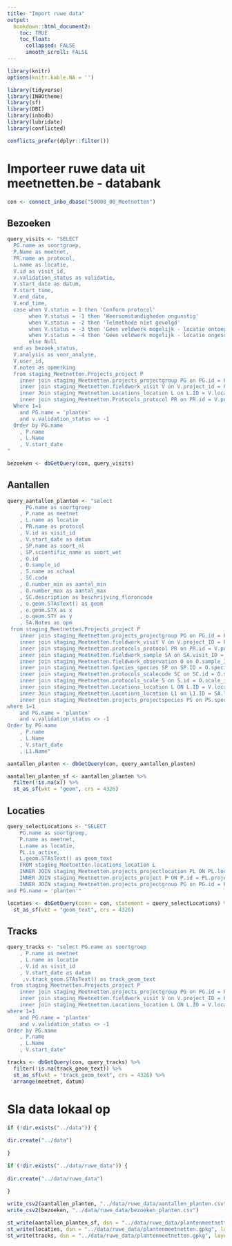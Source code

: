 ```yaml
---
title: "Import ruwe data"
output:
  bookdown::html_document2:
    toc: TRUE
    toc_float:
      collapsed: FALSE
      smooth_scroll: FALSE
---
```


```r
library(knitr)
options(knitr.kable.NA = '')

```

```r

library(tidyverse)
library(INBOtheme)
library(sf)
library(DBI)
library(inbodb)
library(lubridate)
library(conflicted)

conflicts_prefer(dplyr::filter())
```

# Importeer ruwe data uit meetnetten.be - databank

```r

con <- connect_inbo_dbase("S0008_00_Meetnetten")

```

## Bezoeken

```r

query_visits <- "SELECT 
  PG.name as soortgroep, 
  P.Name as meetnet,
  PR.name as protocol, 
  L.name as locatie,
  V.id as visit_id,
  v.validation_status as validatie,
  V.start_date as datum, 
  V.start_time, 
  V.end_date,
  V.end_time, 
  case when V.status = 1 then 'Conform protocol'
       when V.status = -1 then 'Weersomstandigheden ongunstig'
       when V.status = -2 then 'Telmethode niet gevolgd'
       when V.status = -3 then 'Geen veldwerk mogelijk - locatie ontoegankelijk'
       when V.status = -4 then 'Geen veldwerk mogelijk - locatie ongeschikt'
       else Null
  end as bezoek_status, 
  V.analysis as voor_analyse,
  V.user_id,
  V.notes as opmerking
  from staging_Meetnetten.Projects_project P
    inner join staging_Meetnetten.projects_projectgroup PG on PG.id = P.group_id
    inner join staging_Meetnetten.fieldwork_visit V on V.project_id = P.id
    inner Join staging_Meetnetten.Locations_location L on L.ID = V.location_ID
    inner join staging_Meetnetten.Protocols_protocol PR on PR.id = V.protocol_ID
  Where 1=1
    and PG.name = 'planten'
    and v.validation_status <> -1
  Order by PG.name
    , P.name
    , L.Name
    , V.start_date
"

bezoeken <- dbGetQuery(con, query_visits)

```

## Aantallen

```r

query_aantallen_planten <- "select 
      PG.name as soortgroep
    , P.name as meetnet
    , L.name as locatie
    , PR.name as protocol
    , V.id as visit_id
    , V.start_date as datum
    , SP.name as soort_nl
    , SP.scientific_name as soort_wet
    , O.id
    , O.sample_id
    , S.name as schaal
    , SC.code
    , O.number_min as aantal_min
    , O.number_max as aantal_max
    , SC.description as beschrijving_floroncode
    , o.geom.STAsText() as geom
    , o.geom.STX as x
    , o.geom.STY as y
    , SA.Notes as opm
 from staging_Meetnetten.Projects_project P
    inner join staging_Meetnetten.projects_projectgroup PG on PG.id = P.group_id
    inner join staging_Meetnetten.fieldwork_visit V on V.project_ID = P.ID
    inner join staging_Meetnetten.protocols_protocol PR on PR.id = V.protocol_id
    inner join staging_Meetnetten.fieldwork_sample SA on SA.visit_ID = V.ID
    inner join staging_Meetnetten.fieldwork_observation O on O.sample_ID = SA.ID
    inner join staging_Meetnetten.Species_species SP on SP.ID = O.species_id
    inner join staging_Meetnetten.protocols_scalecode SC on SC.id = O.scale_code_id
    inner join staging_Meetnetten.protocols_scale S on S.id = O.scale_id
    inner join staging_Meetnetten.Locations_location L ON L.ID = V.location_ID
    inner Join staging_Meetnetten.Locations_location L1 on L1.ID = SA.location_id
    inner join staging_Meetnetten.projects_projectspecies PS on PS.species_ID = O.species_ID and PS.project_ID = P.ID
where 1=1
    and PG.name = 'planten'
    and v.validation_status <> -1
Order by PG.name
    , P.name
    , L.Name
    , V.start_date
    , L1.Name"

aantallen_planten <- dbGetQuery(con, query_aantallen_planten)

aantallen_planten_sf <- aantallen_planten %>%
  filter(!is.na(x)) %>%
  st_as_sf(wkt = "geom", crs = 4326)

```

## Locaties

```r

query_selectLocations <- "SELECT
    PG.name as soortgroep,
    P.name as meetnet,
    L.name as locatie,
    PL.is_active,
    L.geom.STAsText() as geom_text
    FROM staging_Meetnetten.locations_location L
    INNER JOIN staging_Meetnetten.projects_projectlocation PL ON PL.location_id = L.id
    INNER JOIN staging_Meetnetten.projects_project P ON P.id = PL.project_id
    INNER JOIN staging_Meetnetten.projects_projectgroup PG on PG.id = P.group_id
and PG.name = 'planten'"

locaties <- dbGetQuery(conn = con, statement = query_selectLocations) %>%
  st_as_sf(wkt = "geom_text", crs = 4326)
```

## Tracks

```r
query_tracks <- "select PG.name as soortgroep
    , P.name as meetnet
    , L.name as locatie
    , V.id as visit_id
    , V.start_date as datum
     ,v.track_geom.STAsText() as track_geom_text
 from staging_Meetnetten.Projects_project P
    inner join staging_Meetnetten.projects_projectgroup PG on PG.id = P.group_id
    inner join staging_Meetnetten.fieldwork_visit V on V.project_ID = P.ID
    inner join staging_Meetnetten.Locations_location L ON L.ID = V.location_ID
where 1=1
    and PG.name = 'planten'
    and v.validation_status <> -1
Order by PG.name
    , P.name
    , L.Name
    , V.start_date"

tracks <- dbGetQuery(con, query_tracks) %>%
  filter(!is.na(track_geom_text)) %>%
  st_as_sf(wkt = "track_geom_text", crs = 4326) %>%
  arrange(meetnet, datum)

```

# Sla data lokaal op

```r

if (!dir.exists("../data")) {
  
dir.create("../data")
  
}

if (!dir.exists("../data/ruwe_data")) {
  
dir.create("../data/ruwe_data")
  
}

write_csv2(aantallen_planten, "../data/ruwe_data/aantallen_planten.csv")
write_csv2(bezoeken, "../data/ruwe_data/bezoeken_planten.csv")

st_write(aantallen_planten_sf, dsn = "../data/ruwe_data/plantenmeetnetten.gpkg", layer = "aantallen", delete_layer = TRUE)
st_write(locaties, dsn = "../data/ruwe_data/plantenmeetnetten.gpkg", layer = "locaties", delete_layer = TRUE)
st_write(tracks, dsn = "../data/ruwe_data/plantenmeetnetten.gpkg", layer = "tracks", delete_layer = TRUE)

```


